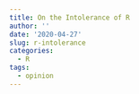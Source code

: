```yaml
---
title: On the Intolerance of R
author: ''
date: '2020-04-27'
slug: r-intolerance
categories:
  - R
tags:
  - opinion
---
```

